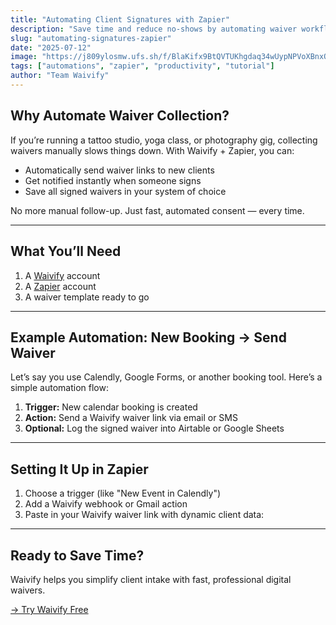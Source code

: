 ```yaml
---
title: "Automating Client Signatures with Zapier"
description: "Save time and reduce no-shows by automating waiver workflows with Zapier and Waivify."
slug: "automating-signatures-zapier"
date: "2025-07-12"
image: "https://j809ylosmw.ufs.sh/f/BlaKifx9BtQVTUKhgdaq34wUypNPVoXBnxQTKc8eklbYIGiD"
tags: ["automations", "zapier", "productivity", "tutorial"]
author: "Team Waivify"
---
```


## Why Automate Waiver Collection?

If you’re running a tattoo studio, yoga class, or photography gig, collecting waivers manually slows things down. With Waivify + Zapier, you can:

- Automatically send waiver links to new clients
- Get notified instantly when someone signs
- Save all signed waivers in your system of choice

No more manual follow-up. Just fast, automated consent — every time.

---

## What You’ll Need

1. A [Waivify](https://waivify.com) account  
2. A [Zapier](https://zapier.com) account  
3. A waiver template ready to go  

---

## Example Automation: New Booking → Send Waiver

Let’s say you use Calendly, Google Forms, or another booking tool. Here’s a simple automation flow:

1. **Trigger:** New calendar booking is created
2. **Action:** Send a Waivify waiver link via email or SMS
3. **Optional:** Log the signed waiver into Airtable or Google Sheets

---

## Setting It Up in Zapier

1. Choose a trigger (like "New Event in Calendly")
2. Add a Waivify webhook or Gmail action
3. Paste in your Waivify waiver link with dynamic client data:

---

## Ready to Save Time?

Waivify helps you simplify client intake with fast, professional digital waivers.

[→ Try Waivify Free](https://waivify.com)  